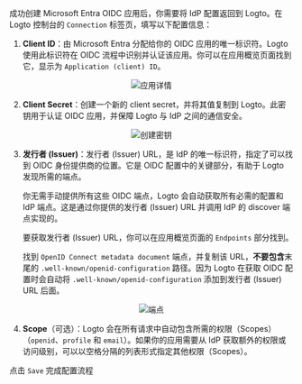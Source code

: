 成功创建 Microsoft Entra OIDC 应用后，你需要将 IdP 配置返回到 Logto。在 Logto 控制台的 `Connection` 标签页，填写以下配置信息：

1. **Client ID**：由 Microsoft Entra 分配给你的 OIDC 应用的唯一标识符。Logto 使用此标识符在 OIDC 流程中识别并认证该应用。你可以在应用概览页面找到它，显示为 `Application (client) ID`。

<center>
  <img src="/img/assets/entra_id_oidc_application_details.webp" alt="应用详情" />
</center>

2. **Client Secret**：创建一个新的 client secret，并将其值复制到 Logto。此密钥用于认证 OIDC 应用，并保障 Logto 与 IdP 之间的通信安全。

<center>
  <img src="/img/assets/entra_id_oidc_create_secret.webp" alt="创建密钥" />
</center>

3. **发行者 (Issuer)**：发行者 (Issuer) URL，是 IdP 的唯一标识符，指定了可以找到 OIDC 身份提供商的位置。它是 OIDC 配置中的关键部分，有助于 Logto 发现所需的端点。

   你无需手动提供所有这些 OIDC 端点，Logto 会自动获取所有必需的配置和 IdP 端点。这是通过你提供的发行者 (Issuer) URL 并调用 IdP 的 discover 端点实现的。

   要获取发行者 (Issuer) URL，你可以在应用概览页面的 `Endpoints` 部分找到。

   找到 `OpenID Connect metadata document` 端点，并复制该 URL，**不要包含**末尾的 `.well-known/openid-configuration` 路径。因为 Logto 在获取 OIDC 配置时会自动将 `.well-known/openid-configuration` 添加到发行者 (Issuer) URL 后面。

<center>
  <img src="/img/assets/entra_id_oidc_endpoints.webp" alt="端点" />
</center>

4. **Scope**（可选）：Logto 会在所有请求中自动包含所需的权限（Scopes）（`openid`、`profile` 和 `email`）。如果你的应用需要从 IdP 获取额外的权限或访问级别，可以以空格分隔的列表形式指定其他权限（Scopes）。

点击 `Save` 完成配置流程
